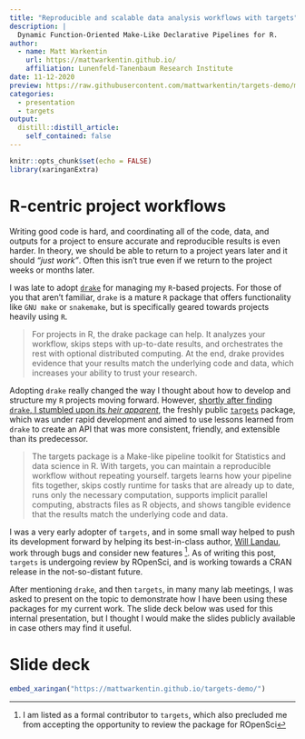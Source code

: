 ```yaml
---
title: "Reproducible and scalable data analysis workflows with targets"
description: |
  Dynamic Function-Oriented Make-Like Declarative Pipelines for R.
author:
  - name: Matt Warkentin
    url: https://mattwarkentin.github.io/
    affiliation: Lunenfeld-Tanenbaum Research Institute
date: 11-12-2020
preview: https://raw.githubusercontent.com/mattwarkentin/targets-demo/master/docs/share-card.png
categories:
  - presentation
  - targets
output:
  distill::distill_article:
    self_contained: false
---
```


```r
knitr::opts_chunk$set(echo = FALSE)
library(xaringanExtra)
```

# R-centric project workflows

Writing good code is hard, and coordinating all of the code, data, and outputs for a project to ensure accurate and reproducible results is even harder. In theory, we should be able to return to a project years later and it should _"just work"_. Often this isn't true even if we return to the project weeks or months later.

I was late to adopt [`drake`](https://docs.ropensci.org/drake) for managing my `R`-based projects. For those of you that aren't familiar, `drake` is a mature `R` package that offers functionality like `GNU make` or `snakemake`, but is specifically geared towards projects heavily using `R`.

> For projects in R, the drake package can help. It analyzes your workflow, skips steps with up-to-date results, and orchestrates the rest with optional distributed computing. At the end, drake provides evidence that your results match the underlying code and data, which increases your ability to trust your research.

Adopting `drake` really changed the way I thought about how to develop and structure my `R` projects moving forward. However, [shortly after finding `drake`, I stumbled upon its _heir apparent_](https://github.com/ropensci/drake/issues/1295#issuecomment-660350807), the freshly public [`targets`](https://wlandau.github.io/targets) package, which was under rapid development and aimed to use lessons learned from `drake` to create an API that was more consistent, friendly, and extensible than its predecessor.

> The targets package is a Make-like pipeline toolkit for Statistics and data science in R. With targets, you can maintain a reproducible workflow without repeating yourself. targets learns how your pipeline fits together, skips costly runtime for tasks that are already up to date, runs only the necessary computation, supports implicit parallel computing, abstracts files as R objects, and shows tangible evidence that the results match the underlying code and data.

I was a very early adopter of `targets`, and in some small way helped to push its development forward by helping its best-in-class author, [Will Landau](https://github.com/wlandau), work through bugs and consider new features ^[I am listed as a formal contributor to `targets`, which also precluded me from accepting the opportunity to review the package for ROpenSci]. As of writing this post, `targets` is undergoing review by ROpenSci, and is working towards a CRAN release in the not-so-distant future.

After mentioning `drake`, and then `targets`, in many many lab meetings, I was asked to present on the topic to demonstrate how I have been using these packages for my current work. The slide deck below was used for this internal presentation, but I thought I would make the slides publicly available in case others may find it useful.

# Slide deck

```r
embed_xaringan("https://mattwarkentin.github.io/targets-demo/")
```
